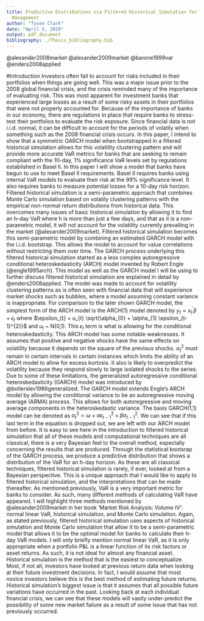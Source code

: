 ```yaml
---
title: Predictive Distributions via Filtered Historical Simulation for Financial Risk
  Management
author: "Tyson Clark"
date: "April 5, 2019"
output: pdf_document
bibliography: ./Thesis_bibliography.bib
---
```

@alexander2008market
@alexander2009market
@barone1999var
@enders2008applied

#Introduction
Investors often fail to account for risks included in their portfolios when things are going well. This was a major issue prior to the 2008 global financial crisis, and the crisis reminded many of the importance of evaluating risk. This was most apparent for investment banks that experienced large losses as a result of some risky assets in their portfolios that were not properly accounted for. Because of the importance of banks in our economy, there are regulations in place that require banks to stress-test their portfolios to evaluate the risk exposure.
\newline
Since financial data is not i.i.d. normal, it can be difficult to account for the periods of volatily when something such as the 2008 financial crisis occurs. In this paper, I intend to show that a symmetric GARCH model when bootstrapped in a filtered historical simulation allows for this volatility clustering pattern and will provide more accurate VaR metrics for banks that are seeking to remain compliant with the 10-day, 1% significance VaR levels set by regulations established in Basel II. 
\newline
In this paper I will show a model that banks have begun to use to meet Basel II requirements. Basel II requires banks using internal VaR models to evaluate their risk at the 99\% significance level. It also requires banks to measure potential losses for a 10-day risk horizon. Filtered historical simulation is a semi-parametric approach that combines Monte Carlo simulation based on volatily clustering patterns with the empirical non-normal return distributions from historical data. This overcomes many issues of basic historical simulation by allowing it to find an h-day VaR where h is more than just a few days, and that as it is a non-parametric model, it will not account for the volatility currently prevailing in the market (@alexander2009market). Filtered historical simulation becomes this semi-parametric model by combining an estimated GARCH model with the i.i.d. bootstrap. This allows the model to account for value correlations without restricting them over time.
\newline
The GARCH process underlying this filtered historical simulation started as a less complex autoregressive conditional heteroskedasticity (ARCH) model invented by Robert Engle (@engle1995arch). This model as well as the GARCH model I will be using to further discuss filtered historical simulation are explained in detail by @enders2008applied. The model was made to account for volatility clustering patterns as is often seen with financial data that will experience market shocks such as bubbles, where a model assuming constant variance is inappropriate. For comparison to the later shown GARCH model, the simplest form of the ARCH model is the ARCH(1) model denoted by $y_{t} = x_{t}^{'}\beta + \epsilon_{t}$ where $\epsilon_{t} = u_{t} \sqrt{\alpha_{0} + \alpha_{1} \epsilon_{t-1}^{2}}$ and $u_{t}$ ~ N(0,1). This $\epsilon_{t}$ term is what is allowing for the conditional heteroskedasticity.
\newline
This ARCH model has some notable weaknesses. It assumes that positive and negative shocks have the same effects on volatility because it depends on the square of the previous shocks. $\alpha_{t}^{2}$ must remain in certain intervals in certain instances which limits the ability of an ARCH model to allow for excess kurtosis. It also is likely to overpredict the volatility because they respond slowly to large isolated shocks to the series.
\newline
Due to some of these limitations, the generalized autoregressive conditional heteroskedasticity (GARCH) model was introduced by @bollerslev1986generalized. The GARCH model extends Engle's ARCH model by allowing the conditional variance to be an autoregressive moving average (ARMA) process. This allows for both autoregressive and moving average components in the heteroskedastic variance. The basis GARCH(1,1) model can be denoted as $\sigma_{t}^{2} = \omega + \alpha \epsilon_{t-1}^{2} + \beta \sigma_{t-1}^{2}$. We can see that if this last term in the equation is dropped out, we are left with our ARCH model from before.
\newline
It is easy to see here in the introduction to filtered historical simulation that all of these models and computational techniques are all classical, there is a very Bayesian feel to the overall method, especially concerning the results that are produced. Through the statistical bootsrap of the GARCH process, we produce a predictive distribution that shows a distribution of the VaR for an h-day horizon. As these are all classical techniques, filtered historical simulation is rarely, if ever, looked at from a Bayesian perspective. This is a unique approach that I would like to apply to filtered historical simulation, and the interpretations that can be made thereafter.
\newline
As mentioned previously, VaR is a very important metric for banks to consider. As such, many different methods of calculating VaR have appeared. I will highlight three methods mentioned by @alexander2009market in her book 'Market Risk Analysis: Volume IV': normal linear VaR, historical simulation, and Monte Carlo simulation. Again, as stated previously, filtered historical simulation uses aspects of historical simulation and Monte Carlo simulation that allow it to be a semi-parametric model that allows it to be the optimal model for banks to calculate their h-day VaR models.
\newline
I will only briefly mention normal linear VaR, as it is only appropriate when a portfolio P&L is a linear function of its risk factors or asset returns. As such, it is not ideal for almost any financial asset.
\newline
Historical simulation is the method that is the easiest to conceptualize. Most, if not all, investors have looked at previous return data when looking at their future investment decisions. In fact, I would assume that most novice investors believe this is the best method of estimating future returns. Historical simulation's biggest issue is that it assumes that all possible future variations have occurred in the past. Looking back at each individual financial crisis, we can see that these models will vastly under-predict the possibility of some new market failure as a result of some issue that has not previously occurred.